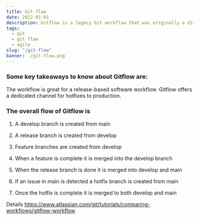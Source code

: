 ```yaml
---
title: Git flow
date: 2022-01-01
description: Gitflow is a legacy Git workflow that was originally a disruptive and novel strategy for managing Git branches
tags:
  - git
  - git flow
  - agile
slug: "/git-flow"
banner: ./git-flow.png
---
```


### Some key takeaways to know about Gitflow are:

The workflow is great for a release-based software workflow.
Gitflow offers a dedicated channel for hotfixes to production.


### The overall flow of Gitflow is

1. A develop branch is created from main

2. A release branch is created from develop

3. Feature branches are created from develop

4. When a feature is complete it is merged into the develop branch

5. When the release branch is done it is merged into develop and main

6. If an issue in main is detected a hotfix branch is created from main

7. Once the hotfix is complete it is merged to both develop and main

Details https://www.atlassian.com/git/tutorials/comparing-workflows/gitflow-workflow